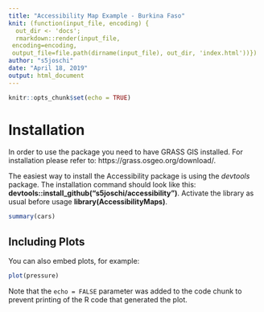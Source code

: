 ```yaml
---
title: "Accessibility Map Example - Burkina Faso"
knit: (function(input_file, encoding) {
  out_dir <- 'docs';
  rmarkdown::render(input_file,
 encoding=encoding,
 output_file=file.path(dirname(input_file), out_dir, 'index.html'))})
author: "s5joschi"
date: "April 18, 2019"
output: html_document
---
```


```r
knitr::opts_chunk$set(echo = TRUE)
```

# Installation
In order to use the package you need to have GRASS GIS installed. For installation please refer to: https://grass.osgeo.org/download/. 

The easiest way to install the Accessibility package is using the *devtools* package.  The installation command should look like this: **devtools::install_github("s5joschi/accessibility")**.  Activate the library as usual before usage **library(AccessibilityMaps)**. 


```r
summary(cars)
```

## Including Plots

You can also embed plots, for example:

```r
plot(pressure)
```

Note that the `echo = FALSE` parameter was added to the code chunk to prevent printing of the R code that generated the plot.
